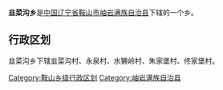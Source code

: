 {{unreferenced|time=2019-07-15T13:32:59+00:00}}
{{中国乡级行政区
|行政区全称 = 韭菜沟乡
|景观照片文件名 = 
|景观照片描述 = 
|汉语拼音 =
|其他语言 = 
|其他语言名称 = 
|位置图文件名 = 
|位置图描述 = 
|自定义图片=
|上级行政区 = [[辽宁省|辽宁省]][[鞍山市|鞍山市]][[岫岩满族自治县|岫岩满族自治县]]
|行政区类别 = 乡
|行政区划代码 = 
|行政区划 = 
|村委会 = 
|居委会 = 
|建置时间 = 
|领导职位 = 
|领导名称 = 
|政府驻地 = 
|毗邻 = 
|地理坐标 = 
|总面积 = 
|总人口 = 
|户籍人口 = 
|户籍人口年份 = 
|常住人口 = 
|常住人口年份 = 
|人口密度 = 
|GDP = 
|邮政编码 = 
|电话区号 = 
|官方网站 = 
|网站名称 = 
}}
'''韭菜沟乡'''是[[中华人民共和国|中国]][[辽宁省|辽宁省]][[鞍山市|鞍山市]][[岫岩满族自治县|岫岩满族自治县]]下辖的一个乡。

== 行政区划 ==

韭菜沟乡下辖韭菜沟村、永泉村、水獭岭村、朱家堡村、佟家堡村。

{{辽宁小作品}}
{{岫岩满族自治县行政区划}}

[[Category:鞍山乡级行政区划|Category:鞍山乡级行政区划]]
[[Category:岫岩满族自治县|Category:岫岩满族自治县]]
